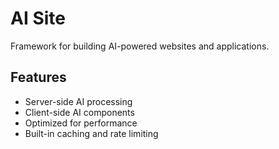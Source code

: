 # AI Site

Framework for building AI-powered websites and applications.

## Features
- Server-side AI processing
- Client-side AI components
- Optimized for performance
- Built-in caching and rate limiting
